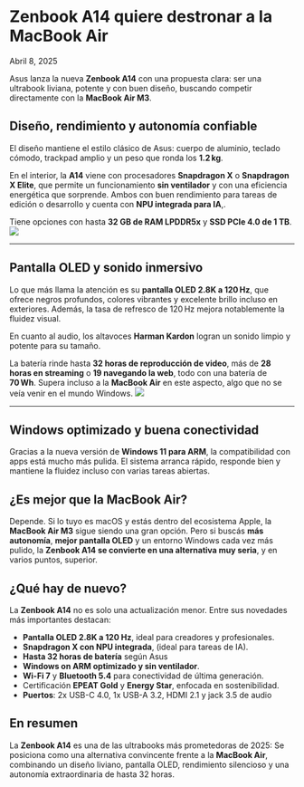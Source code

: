 # Zenbook A14 quiere destronar a la MacBook Air

Abril 8, 2025

<div class='espacio'/>

Asus lanza la nueva **Zenbook A14** con una propuesta clara: ser una ultrabook liviana, potente y con buen diseño, buscando competir directamente con la **MacBook Air M3**.

<div class='espacio'/>

## Diseño, rendimiento y autonomía confiable

El diseño mantiene el estilo clásico de Asus: cuerpo de aluminio, teclado cómodo, trackpad amplio y un peso que ronda los **1.2 kg**.

En el interior, la **A14** viene con procesadores **Snapdragon X** o **Snapdragon X Elite**, que permite un funcionamiento **sin ventilador** y con una eficiencia energética que sorprende. Ambos con buen rendimiento para tareas de edición o desarrollo y cuenta con **NPU integrada para IA**,.

Tiene opciones con hasta **32 GB de RAM LPDDR5x** y **SSD PCIe 4.0 de 1 TB**.
![](/assets/blog-assets/ZenbookA14/Zenbook14Colours.webp)

---
<div class='espacio'/>

## Pantalla OLED y sonido inmersivo
Lo que más llama la atención es su **pantalla OLED 2.8K a 120 Hz**, que ofrece negros profundos, colores vibrantes y excelente brillo incluso en exteriores. Además, la tasa de refresco de 120 Hz mejora notablemente la fluidez visual.

En cuanto al audio, los altavoces **Harman Kardon** logran un sonido limpio y potente para su tamaño.

La batería rinde hasta **32 horas de reproducción de video**, más de **28 horas en streaming** o **19 navegando la web**, todo con una batería de **70 Wh**. Supera incluso a la **MacBook Air** en este aspecto, algo que no se veía venir en el mundo Windows.
![](/assets/blog-assets/ZenbookA14/ZenbookA14Newsbook.webp)

---
<div class='espacio'/>

## Windows optimizado y buena conectividad

Gracias a la nueva versión de **Windows 11 para ARM**, la compatibilidad con apps está mucho más pulida. El sistema arranca rápido, responde bien y mantiene la fluidez incluso con varias tareas abiertas.

<div class='espacio'/>

## ¿Es mejor que la MacBook Air?

Depende. Si lo tuyo es macOS y estás dentro del ecosistema Apple, la **MacBook Air M3** sigue siendo una gran opción. Pero si buscás **más autonomía**, **mejor pantalla OLED** y un entorno Windows cada vez más pulido, la **Zenbook A14 se convierte en una alternativa muy seria**, y en varios puntos, superior.

<div class='espacio'/>

## ¿Qué hay de nuevo?

La **Zenbook A14** no es solo una actualización menor. Entre sus novedades más importantes destacan:

- **Pantalla OLED 2.8K a 120 Hz**, ideal para creadores y profesionales.
- **Snapdragon X con NPU integrada**, (ideal para tareas de IA).
- **Hasta 32 horas de batería** según Asus
- **Windows on ARM optimizado y sin ventilador**.
- **Wi-Fi 7** y **Bluetooth 5.4** para conectividad de última generación.
- Certificación **EPEAT Gold** y **Energy Star**, enfocada en sostenibilidad.
- **Puertos**: 2x USB-C 4.0, 1x USB-A 3.2, HDMI 2.1 y jack 3.5 de audio

<div class='espacio'/>

## En resumen

La **Zenbook A14** es una de las ultrabooks más prometedoras de 2025: Se posiciona como una alternativa convincente frente a la **MacBook Air**, combinando un diseño liviano, pantalla OLED, rendimiento silencioso y una autonomía extraordinaria de hasta 32 horas.

<div class='espacio'/>